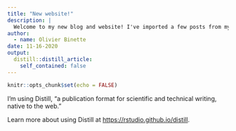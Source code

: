 ```yaml
---
title: "New website!"
description: |
  Welcome to my new blog and website! I've imported a few posts from my past blogs as well.
author:
  - name: Olivier Binette
date: 11-16-2020
output:
  distill::distill_article:
    self_contained: false
---
```


```r
knitr::opts_chunk$set(echo = FALSE)
```

I'm using Distill, "a publication format for scientific and technical writing, native to the web."

Learn more about using Distill at <https://rstudio.github.io/distill>.


